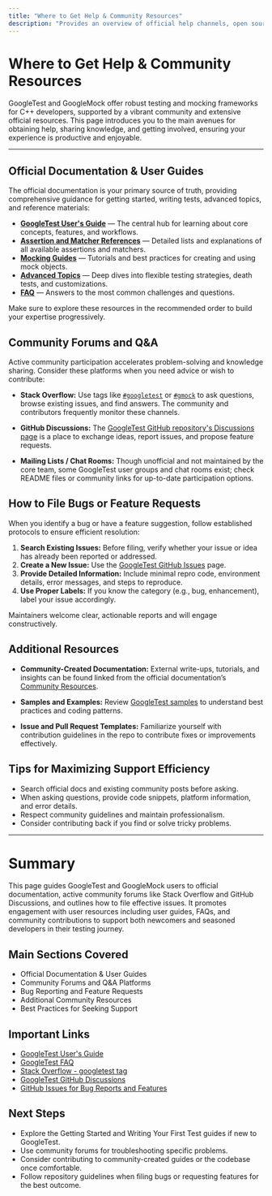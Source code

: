 ```yaml
---
title: "Where to Get Help & Community Resources"
description: "Provides an overview of official help channels, open source communities, and support resources for GoogleTest and GoogleMock users. Lists links to user guides, Stack Overflow, GitHub Discussions, and outlines how to file a bug or seek further assistance."
---
```


# Where to Get Help & Community Resources

GoogleTest and GoogleMock offer robust testing and mocking frameworks for C++ developers, supported by a vibrant community and extensive official resources. This page introduces you to the main avenues for obtaining help, sharing knowledge, and getting involved, ensuring your experience is productive and enjoyable.

---

## Official Documentation & User Guides

The official documentation is your primary source of truth, providing comprehensive guidance for getting started, writing tests, advanced topics, and reference materials:

- **[GoogleTest User's Guide](https://github.com/google/googletest/tree/main/docs/index.md)** — The central hub for learning about core concepts, features, and workflows.
- **[Assertion and Matcher References](https://github.com/google/googletest/tree/main/docs/reference/assertions.md)** — Detailed lists and explanations of all available assertions and matchers.
- **[Mocking Guides](https://github.com/google/googletest/tree/main/docs/gmock_for_dummies.md)** — Tutorials and best practices for creating and using mock objects.
- **[Advanced Topics](https://github.com/google/googletest/tree/main/docs/advanced.md)** — Deep dives into flexible testing strategies, death tests, and customizations.
- **[FAQ](https://github.com/google/googletest/tree/main/docs/faq.md)** — Answers to the most common challenges and questions.

Make sure to explore these resources in the recommended order to build your expertise progressively.

## Community Forums and Q&A

Active community participation accelerates problem-solving and knowledge sharing. Consider these platforms when you need advice or wish to contribute:

- **Stack Overflow:** Use tags like [`#googletest`](https://stackoverflow.com/questions/tagged/googletest) or [`#gmock`](https://stackoverflow.com/questions/tagged/gmock) to ask questions, browse existing issues, and find answers. The community and contributors frequently monitor these channels.

- **GitHub Discussions:** The [GoogleTest GitHub repository's Discussions page](https://github.com/google/googletest/discussions) is a place to exchange ideas, report issues, and propose feature requests.

- **Mailing Lists / Chat Rooms:** Though unofficial and not maintained by the core team, some GoogleTest user groups and chat rooms exist; check README files or community links for up-to-date participation options.

## How to File Bugs or Feature Requests

When you identify a bug or have a feature suggestion, follow established protocols to ensure efficient resolution:

1. **Search Existing Issues:** Before filing, verify whether your issue or idea has already been reported or addressed.
2. **Create a New Issue:** Use the [GoogleTest GitHub Issues](https://github.com/google/googletest/issues) page.
3. **Provide Detailed Information:** Include minimal repro code, environment details, error messages, and steps to reproduce.
4. **Use Proper Labels:** If you know the category (e.g., bug, enhancement), label your issue accordingly.

Maintainers welcome clear, actionable reports and will engage constructively.

## Additional Resources

- **Community-Created Documentation:** External write-ups, tutorials, and insights can be found linked from the official documentation’s [Community Resources](https://github.com/google/googletest/tree/main/docs/community_created_documentation.md).

- **Samples and Examples:** Review [GoogleTest samples](https://github.com/google/googletest/tree/main/googletest/samples) to understand best practices and coding patterns.

- **Issue and Pull Request Templates:** Familiarize yourself with contribution guidelines in the repo to contribute fixes or improvements effectively.

## Tips for Maximizing Support Efficiency

- Search official docs and existing community posts before asking.
- When asking questions, provide code snippets, platform information, and error details.
- Respect community guidelines and maintain professionalism.
- Consider contributing back if you find or solve tricky problems.

---

# Summary

This page guides GoogleTest and GoogleMock users to official documentation, active community forums like Stack Overflow and GitHub Discussions, and outlines how to file effective issues. It promotes engagement with user resources including user guides, FAQs, and community contributions to support both newcomers and seasoned developers in their testing journey.

## Main Sections Covered

- Official Documentation & User Guides
- Community Forums and Q&A Platforms
- Bug Reporting and Feature Requests
- Additional Community Resources
- Best Practices for Seeking Support

## Important Links

- [GoogleTest User's Guide](https://github.com/google/googletest/tree/main/docs/index.md)
- [GoogleTest FAQ](https://github.com/google/googletest/tree/main/docs/faq.md)
- [Stack Overflow - googletest tag](https://stackoverflow.com/questions/tagged/googletest)
- [GoogleTest GitHub Discussions](https://github.com/google/googletest/discussions)
- [GitHub Issues for Bug Reports and Features](https://github.com/google/googletest/issues)

## Next Steps

- Explore the Getting Started and Writing Your First Test guides if new to GoogleTest.
- Use community forums for troubleshooting specific problems.
- Consider contributing to community-created guides or the codebase once comfortable.
- Follow repository guidelines when filing bugs or requesting features for the best outcome.
